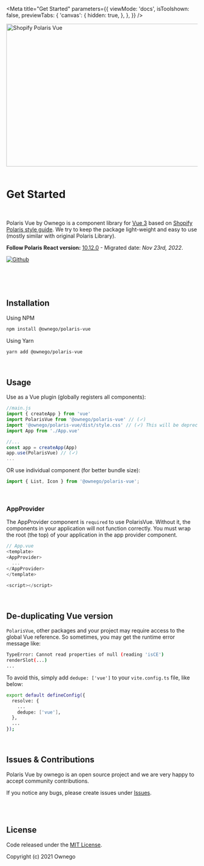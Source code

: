 
<Meta
  title="Get Started"
  parameters={{
    viewMode: 'docs',
    isToolshown: false,
    previewTabs: {
      'canvas': {
        hidden: true,
      },
    },
  }}
/>

<img src="https://github.com/ownego/polaris-vue/blob/master/public/images/banner.jpg?raw=true" alt="Shopify Polaris Vue" width="1000" height="376" />

<br/>
<br/>

# Get Started

<br/>

Polaris Vue by Ownego is a component library for [Vue 3](https://vuejs.org/) based on [Shopify Polaris style guide](https://polaris.shopify.com/). We try to keep the package light-weight and easy to use (mostly similar with original Polaris Library).

**Follow Polaris React version:** [10.12.0](https://github.com/Shopify/polaris/releases/tag/%40shopify%2Fpolaris%4010.12.0) - Migrated date: *Nov 23rd, 2022*.

<a href="https://github.com/ownego/polaris-vue"><img src="https://img.shields.io/badge/github-%23121011.svg?style=for-the-badge&logo=github&logoColor=white" alt="Github"/></a>

<br/>
<br/>
<br/>

## Installation

Using NPM

```bash
npm install @ownego/polaris-vue
```

Using Yarn

```bash
yarn add @ownego/polaris-vue
```

<br/>

## Usage

Use as a Vue plugin (globally registers all components):

```js
//main.js
import { createApp } from 'vue'
import PolarisVue from '@ownego/polaris-vue' // (✓)
import '@ownego/polaris-vue/dist/style.css' // (✓) This will be deprecated in the future, right after Vue 3 supports css injections.
import App from './App.vue'

//...
const app = createApp(App)
app.use(PolarisVue) // (✓)
...
```

OR use individual component (for better bundle size):

```js
import { List, Icon } from '@ownego/polaris-vue';
```

<br/>

### **AppProvider**
The AppProvider component is `required` to use PolarisVue. Without it, the components in your application will not function correctly. You must wrap the root (the top) of your application in the app provider component.

```javascript
// App.vue
<template>
<AppProvider>
  ...
</AppProvider>
</template>

<script></script>
```

<br/>

## De-duplicating Vue version

`PolarisVue`, other packages and your project may require access to the global Vue reference. So sometimes, you may get the runtime error message like:

```bash
TypeError: Cannot read properties of null (reading 'isCE')
renderSlot(...)
...
```

To avoid this, simply add `dedupe: ['vue']` to your `vite.config.ts` file, like below:

```bash
export default defineConfig({
  resolve: {
    ...
    dedupe: ['vue'],
  },
  ...
});
```

<br/>

## Issues & Contributions

Polaris Vue by ownego is an open source project and we are very happy to accept community contributions.

If you notice any bugs, please create issues under [Issues](https://github.com/ownego/polaris-vue/issues).

<br/>
<br/>

## License

Code released under the  [MIT License](https://github.com/ownego/polaris-vue/LICENSE).

Copyright (c) 2021 Ownego
